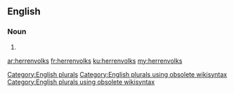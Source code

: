 ==English==

===Noun===
{{head|en}}

# {{plural of|herrenvolk}}

[[Category:English plurals]][[Category:English plurals using obsolete wikisyntax]][[Category:English plurals using obsolete wikisyntax]]

[[ar:herrenvolks]]
[[fr:herrenvolks]]
[[ku:herrenvolks]]
[[my:herrenvolks]]